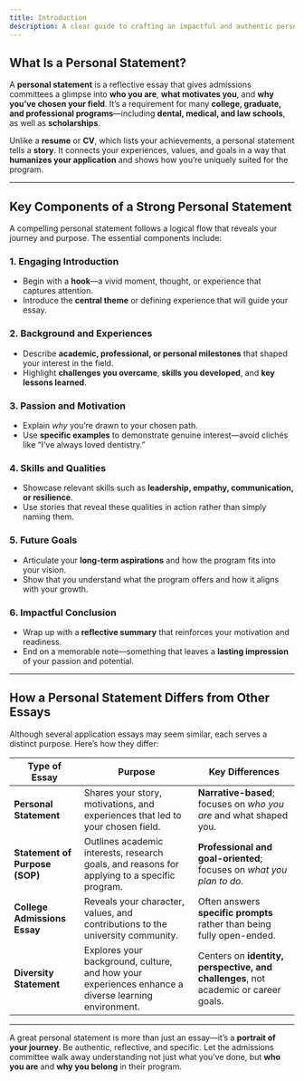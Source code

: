 ```yaml
---
title: Introduction
description: A clear guide to crafting an impactful and authentic personal statement
---
```


## What Is a Personal Statement?

A **personal statement** is a reflective essay that gives admissions committees
a glimpse into **who you are**, **what motivates you**, and **why you’ve chosen
your field**. It’s a requirement for many **college, graduate, and professional
programs**—including **dental, medical, and law schools**, as well as
**scholarships**.

Unlike a **resume** or **CV**, which lists your achievements, a personal
statement tells a **story**. It connects your experiences, values, and goals in
a way that **humanizes your application** and shows how you’re uniquely suited
for the program.

---

## Key Components of a Strong Personal Statement

A compelling personal statement follows a logical flow that reveals your journey
and purpose. The essential components include:

### 1. Engaging Introduction

- Begin with a **hook**—a vivid moment, thought, or experience that captures
  attention.
- Introduce the **central theme** or defining experience that will guide your
  essay.

### 2. Background and Experiences

- Describe **academic, professional, or personal milestones** that shaped your
  interest in the field.
- Highlight **challenges you overcame**, **skills you developed**, and **key
  lessons learned**.

### 3. Passion and Motivation

- Explain _why_ you’re drawn to your chosen path.
- Use **specific examples** to demonstrate genuine interest—avoid clichés like
  “I’ve always loved dentistry.”

### 4. Skills and Qualities

- Showcase relevant skills such as **leadership, empathy, communication, or
  resilience**.
- Use stories that reveal these qualities in action rather than simply naming
  them.

### 5. Future Goals

- Articulate your **long-term aspirations** and how the program fits into your
  vision.
- Show that you understand what the program offers and how it aligns with your
  growth.

### 6. Impactful Conclusion

- Wrap up with a **reflective summary** that reinforces your motivation and
  readiness.
- End on a memorable note—something that leaves a **lasting impression** of your
  passion and potential.

---

## How a Personal Statement Differs from Other Essays

Although several application essays may seem similar, each serves a distinct
purpose. Here’s how they differ:

| Type of Essay                  | Purpose                                                                                             | Key Differences                                                                     |
| ------------------------------ | --------------------------------------------------------------------------------------------------- | ----------------------------------------------------------------------------------- |
| **Personal Statement**         | Shares your story, motivations, and experiences that led to your chosen field.                      | **Narrative-based**; focuses on _who you are_ and what shaped you.                  |
| **Statement of Purpose (SOP)** | Outlines academic interests, research goals, and reasons for applying to a specific program.        | **Professional and goal-oriented**; focuses on _what you plan to do_.               |
| **College Admissions Essay**   | Reveals your character, values, and contributions to the university community.                      | Often answers **specific prompts** rather than being fully open-ended.              |
| **Diversity Statement**        | Explores your background, culture, and how your experiences enhance a diverse learning environment. | Centers on **identity, perspective, and challenges**, not academic or career goals. |

---

A great personal statement is more than just an essay—it’s a **portrait of your
journey**. Be authentic, reflective, and specific. Let the admissions committee
walk away understanding not just what you’ve done, but **who you are** and **why
you belong** in their program.
